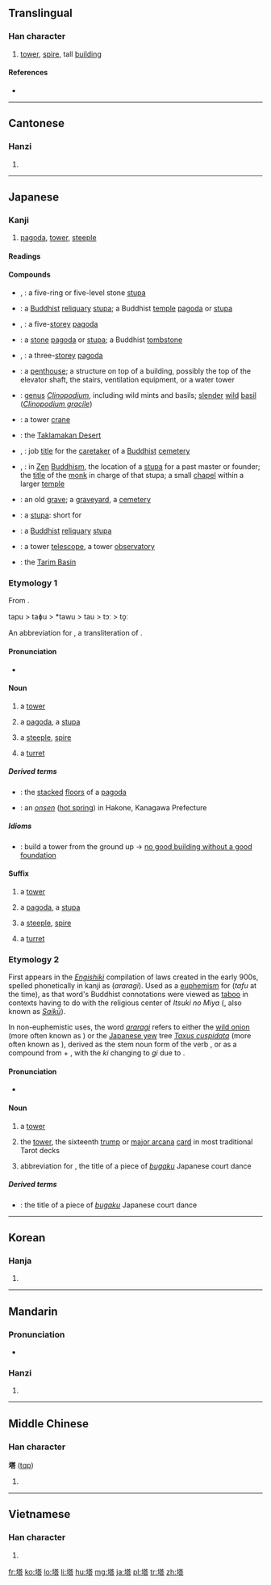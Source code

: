 {{also|墖}}
==Translingual==

===Han character===
{{Han char|rn=32|rad=土|as=10|sn=13|four=4416<sub>1</sub>|canj=土廿人口 (GTOR)}}

# [[tower]], [[spire]], tall [[building]]

====References====
* {{Han ref|kx=0235.140|dkj=05332|dj=0473.070|hdz=10460.060|uh=5854|ud=22612|bh=B6F0|bd=46832}}

----

==Cantonese==

===Hanzi===
{{yue-hanzi|jyut=|y=taap3}}

# {{defn|lang=yue|sort=土10}}

----

==Japanese==

===Kanji===
{{ja-kanji|grade=c|rs=土10|style=s|kyu=墖}}

# [[pagoda]], [[tower]], [[steeple]]

====Readings====
{{ja-readings
|on=[[とう]] (tō)
|kun={{qualifier|rare}} [[てら]] (tera), {{qualifier|rare}} [[おか]] (oka), [[あららぎ]] (araragi)
}}

====Compounds====
{{der-top|Compounds containing {{Jpan|塔}}}}
* {{l|ja|五輪の石塔|tr=[[ごりんのせきとう]], ''[[gorin no sekitō]]''}}, {{l|ja|五輪の塔|tr=[[ごりんのとう]], ''[[gorin no tō]]''}}: a five-ring or five-level stone [[stupa]]
* {{l|ja|仏塔|tr=[[ぶっとう]], ''[[buttō]]''}}: a [[Buddhist]] [[reliquary]] [[stupa]]; a Buddhist [[temple]] [[pagoda]] or [[stupa]]
* {{l|ja|五重塔}}, {{l|ja|五重の塔|tr=[[ごじゅうのとう]], ''[[gojū no tō]]''}}: a five-[[storey]] [[pagoda]]
* {{l|ja|石塔|tr=[[せきとう]], ''[[sekitō]]''}}: a [[stone]] [[pagoda]] or [[stupa]]; a Buddhist [[tombstone]]
* {{l|ja|三重塔}}, {{l|ja|三重の塔|tr=[[さんじゅうのとう]], ''[[sanjū no tō]]''}}: a three-[[storey]] [[pagoda]]
* {{l|ja|塔屋|tr=[[とうや]], ''[[tōya]]''}}: a [[penthouse]]; a structure on top of a building, possibly the top of the elevator shaft, the stairs, ventilation equipment, or a water tower
* {{l|ja|塔花|tr=[[とうばな]], ''[[tōbana]]''}}: [[genus]] ''[[Clinopodium]]'', including wild mints and basils; [[slender]] [[wild]] [[basil]] (''[[Clinopodium gracile]]'')
{{der-mid}}
* {{l|ja|塔型クレーン|tr=[[とうがたクレーン]], ''[[tōgata kurēn]]''}}: a tower [[crane]]
* {{l|ja|塔克拉瑪干砂漠|tr=[[たくらまかんさばく]], ''[[Takuramakan Sabaku]]''}}: the [[Taklamakan Desert]]
* {{l|ja|塔主}}, {{l|ja|塔司|tr=[[たっす]], ''[[tassu]]''}}: job [[title]] for the [[caretaker]] of a [[Buddhist]] [[cemetery]]
* {{l|ja|塔頭}}, {{l|ja|塔中|tr=[[たっちゅう]], ''[[tatchū]]''}}: in [[Zen]] [[Buddhism]], the location of a [[stupa]] for a past master or founder; the [[title]] of the [[monk]] in charge of that stupa; a small [[chapel]] within a larger [[temple]]
* {{l|ja|塔頭|tr=[[たっちょう]], ''[[tatchō]]''}}: an old [[grave]]; a [[graveyard]], a [[cemetery]]
* {{l|ja|塔婆|tr=[[とうば]], ''[[tōba]]''}}: a [[stupa]]: short for {{l|ja|卒塔婆|tr=''sotōba''}}
* {{l|ja|塔廟|tr=[[とうびょう]], ''[[tōbyō]]''}}: a [[Buddhist]] [[reliquary]] [[stupa]]
* {{l|ja|塔望遠鏡|tr=[[とうぼうえんきょう]], ''[[tōbōenkyō]]''}}: a tower [[telescope]], a tower [[observatory]]
* {{l|ja|塔里木|tr=[[タリム]], ''[[Tarimu]]''}}: the [[Tarim Basin]]
{{bottom}}

===Etymology 1===
From {{etyl|zho|ja|sort=とう}} {{term|sc=Hani|塔}}.

<span class="IPA">tapu > taɸu > *tawu > tau > tɔː > to̞ː</span>

An abbreviation for {{l|ja|卒塔婆|tr=''sotoba'', ''sotōba''}}, a transliteration of {{etyl|sa|ja|sort=とう}} {{term|स्तूप|tr=stūpa||heap}} .

====Pronunciation====
* {{IPA|lang=ja|/to.o/|[to̞ː]}}

====Noun====
{{ja-noun|k|hira=とう|hhira=たふ|rom=tō}}

# {{qualifier|in general}} a [[tower]]
# {{qualifier|Buddhist}} a [[pagoda]], a [[stupa]]
# {{qualifier|Christian}} a [[steeple]], [[spire]]
# {{qualifier|of a castle or fortification}} a [[turret]]

=====Derived terms=====
{{der-top}}
* {{l|ja|塔の層|tr=[[とうのこし]], ''[[tō no koshi]]''}}: the [[stacked]] [[floor]]s of a [[pagoda]]
* {{l|ja|塔ノ沢温泉|tr=[[とうのさわおんせん]], ''[[Tō no Sawa Onsen]]''}}: an ''[[onsen]]'' ([[hot spring]]) in Hakone, Kanagawa Prefecture
{{bottom}}

=====Idioms=====
* {{l|ja|塔は下から組め|tr=[[とうはしたからくめ]], ''[[tō wa shita kara kume]]''}}: build a tower from the ground up → [[no good building without a good foundation]]

====Suffix====
{{ja-pos|k|suffix|hira=とう|rom=-tō}}

# {{qualifier|in general}} a [[tower]]
# {{qualifier|Buddhist}} a [[pagoda]], a [[stupa]]
# {{qualifier|Christian}} a [[steeple]], [[spire]]
# {{qualifier|of a castle or fortification}} a [[turret]]

===Etymology 2===
First appears in the ''[[w:Engishiki|Engishiki]]'' compilation of laws created in the early 900s, spelled phonetically in kanji as {{Jpan|阿良良伎}} (''araragi'').  Used as a [[euphemism]] for {{Jpan|塔}} (''tafu'' at the time), as that word's Buddhist connotations were viewed as [[taboo]] in contexts having to do with the religious center of ''Itsuki no Miya'' ({{l|ja|斎宮}}, also known as ''[[w:Saikū|Saikū]]'').

In non-euphemistic uses, the word ''[[araragi]]'' refers to either the [[wild onion]] (more often known as {{l|ja|ノビル|tr=''nobiru''}}) or the [[Japanese yew]] tree ''[[Taxus cuspidata]]'' (more often known as {{l|ja|イチイ|tr=''ichii''}}), derived as the stem noun form of the verb {{term|lang=ja|荒らぐ|tr=araragu||to become rough, wild, violent}}, or as a compound from {{term|lang=ja|粗|tr=arara||roughly, wildly}} + {{term|lang=ja|木|tr=ki||tree}}, with the ''ki'' changing to ''gi'' due to {{rendaku|あららぎ}}.

====Pronunciation====
* {{IPA|lang=ja|/a.ra.ra.ɡi/|[äɽäɽägi]|[äɽäɽäŋi]}}

====Noun====
{{ja-noun|k|hira=あららぎ|rom=araragi}}

# a [[tower]]
# {{context|lang=ja|sort=あららぎ|tarot}} the [[tower]], the sixteenth [[trump]] or [[major arcana]] [[card]] in most traditional Tarot decks
# abbreviation for {{l|ja|塔舞|tr=''[[Araragimai]]''}}, the title of a piece of ''[[bugaku]]'' Japanese court dance

=====Derived terms=====
* {{l|ja|塔舞|tr=[[あららぎまい]], ''[[Araragimai]]''}}: the title of a piece of ''[[bugaku]]'' Japanese court dance

----

==Korean==

===Hanja===
{{ko-hanja|hangeul=[[탑]]|rv=tap|mr=t'ap}}

# {{defn|lang=ko|sort=土10}}

----

==Mandarin==

===Pronunciation===
* {{audio|Zh-ta.ogg|Audio}}

===Hanzi===
{{cmn-hanzi|pin=[[tǎ]] ([[ta3]])|wg=t'a<sup>3</sup>}}

# {{defn|lang=cmn|sort=土10}}

----

==Middle Chinese==

===Han character===
'''塔''' ([[tɑp]])<!--note: the vowel "ɑ" is an IPA symbol and is thus different from the vowel "a"-->

# {{defn|lang=zhx-mid|sort=土10}}

----

==Vietnamese==

===Han character===
{{vi-hantu|[[tháp]], [[thạp]], [[thóp]]|rs=土10}}

# {{defn|lang=vi|sort=土10}}

[[fr:塔]]
[[ko:塔]]
[[lo:塔]]
[[li:塔]]
[[hu:塔]]
[[mg:塔]]
[[ja:塔]]
[[pl:塔]]
[[tr:塔]]
[[zh:塔]]
